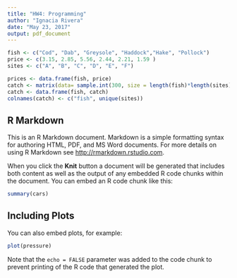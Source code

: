 ```yaml
---
title: "HW4: Programming"
author: "Ignacia Rivera"
date: "May 23, 2017"
output: pdf_document
---
```


```r
fish <- c("Cod", "Dab", "Greysole", "Haddock","Hake", "Pollock")
price <- c(3.15, 2.85, 5.56, 2.44, 2.21, 1.59 )
sites <- c("A", "B", "C", "D", "E", "F")

prices <- data.frame(fish, price)
catch <- matrix(data= sample.int(300, size = length(fish)*length(sites), replace = TRUE), nrow = length(fish), ncol = length(sites))
catch <- data.frame(fish, catch)
colnames(catch) <- c("fish", unique(sites))

```

## R Markdown

This is an R Markdown document. Markdown is a simple formatting syntax for authoring HTML, PDF, and MS Word documents. For more details on using R Markdown see <http://rmarkdown.rstudio.com>.

When you click the **Knit** button a document will be generated that includes both content as well as the output of any embedded R code chunks within the document. You can embed an R code chunk like this:

```r
summary(cars)
```

## Including Plots

You can also embed plots, for example:

```r
plot(pressure)
```

Note that the `echo = FALSE` parameter was added to the code chunk to prevent printing of the R code that generated the plot.
